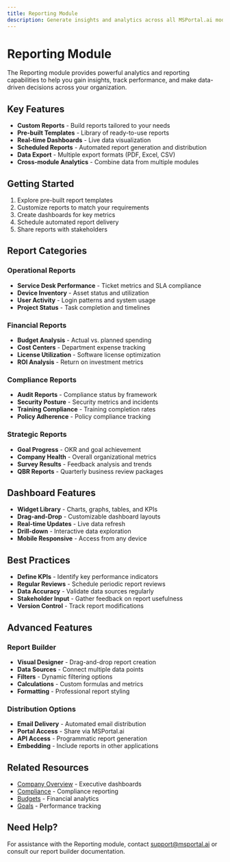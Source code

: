 ```yaml
---
title: Reporting Module
description: Generate insights and analytics across all MSPortal.ai modules
---
```


# Reporting Module

The Reporting module provides powerful analytics and reporting capabilities to help you gain insights, track performance, and make data-driven decisions across your organization.

## Key Features

- **Custom Reports** - Build reports tailored to your needs
- **Pre-built Templates** - Library of ready-to-use reports
- **Real-time Dashboards** - Live data visualization
- **Scheduled Reports** - Automated report generation and distribution
- **Data Export** - Multiple export formats (PDF, Excel, CSV)
- **Cross-module Analytics** - Combine data from multiple modules

## Getting Started

1. Explore pre-built report templates
2. Customize reports to match your requirements
3. Create dashboards for key metrics
4. Schedule automated report delivery
5. Share reports with stakeholders

## Report Categories

### Operational Reports
- **Service Desk Performance** - Ticket metrics and SLA compliance
- **Device Inventory** - Asset status and utilization
- **User Activity** - Login patterns and system usage
- **Project Status** - Task completion and timelines

### Financial Reports
- **Budget Analysis** - Actual vs. planned spending
- **Cost Centers** - Department expense tracking
- **License Utilization** - Software license optimization
- **ROI Analysis** - Return on investment metrics

### Compliance Reports
- **Audit Reports** - Compliance status by framework
- **Security Posture** - Security metrics and incidents
- **Training Compliance** - Training completion rates
- **Policy Adherence** - Policy compliance tracking

### Strategic Reports
- **Goal Progress** - OKR and goal achievement
- **Company Health** - Overall organizational metrics
- **Survey Results** - Feedback analysis and trends
- **QBR Reports** - Quarterly business review packages

## Dashboard Features

- **Widget Library** - Charts, graphs, tables, and KPIs
- **Drag-and-Drop** - Customizable dashboard layouts
- **Real-time Updates** - Live data refresh
- **Drill-down** - Interactive data exploration
- **Mobile Responsive** - Access from any device

## Best Practices

- **Define KPIs** - Identify key performance indicators
- **Regular Reviews** - Schedule periodic report reviews
- **Data Accuracy** - Validate data sources regularly
- **Stakeholder Input** - Gather feedback on report usefulness
- **Version Control** - Track report modifications

## Advanced Features

### Report Builder
- **Visual Designer** - Drag-and-drop report creation
- **Data Sources** - Connect multiple data points
- **Filters** - Dynamic filtering options
- **Calculations** - Custom formulas and metrics
- **Formatting** - Professional report styling

### Distribution Options
- **Email Delivery** - Automated email distribution
- **Portal Access** - Share via MSPortal.ai
- **API Access** - Programmatic report generation
- **Embedding** - Include reports in other applications

## Related Resources

- [Company Overview](../company-overview/index) - Executive dashboards
- [Compliance](../compliance/index) - Compliance reporting
- [Budgets](../budgets/index) - Financial analytics
- [Goals](../goals/index) - Performance tracking

## Need Help?

For assistance with the Reporting module, contact support@msportal.ai or consult our report builder documentation.